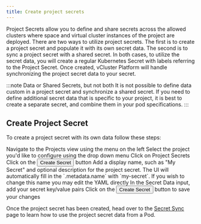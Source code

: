 ```yaml
---
title: Create project secrets
---
```



Project Secrets allow you to define and share secrets across the allowed clusters where space and virtual cluster instances of the project are deployed. There are two ways to utilize project secrets. The first is to create a project secret and populate it with its own secret data. The second is to sync a project secret with a shared secret. In both cases, to utilize the secret data, you will create a regular Kubernetes Secret with labels referring to the Project Secret. Once created, vCluster Platform will handle synchronizing the project secret data to your secret.

:::note Data or Shared Secrets, but not both
It is not possible to define data custom in a project secret and synchronize a shared secret. If you need to define additional secret data that is specific to your project, it is best to create a separate secret, and combine them in your pod specifications.
:::

## Create Project Secret

To create a project secret with its own data follow these steps:

<Flow id="secret-create-project-secret-data">
  <Step>
    Navigate to the <NavStep>Projects</NavStep> view using the menu on the left
  </Step>
  <Step>
    Select the project you'd like to configure using the drop down menu
  </Step>
  <Step>
    Click on <NavStep>Project Secrets</NavStep>
  </Step>
  <Step>
    Click on the <Button>Create Secret</Button> button
  </Step>
  <Step>
    Add a display name, such as "My Secret" and optional description for the
    project secret. The UI will automatically fill in the `.metadata.name` with
    `my-secret`. If you wish to change this name you may edit the YAML directly
  </Step>
  <Step>
    In the <Label>Secret Data</Label> input, add your secret key/value pairs
  </Step>
  <Step>
    Click on the <Button>Create Secret</Button> button to save your changes
  </Step>
</Flow>

Once the project secret has been created, head over to the [Secret Sync](secret-sync.mdx) page to learn how to use the project secret data from a Pod.
